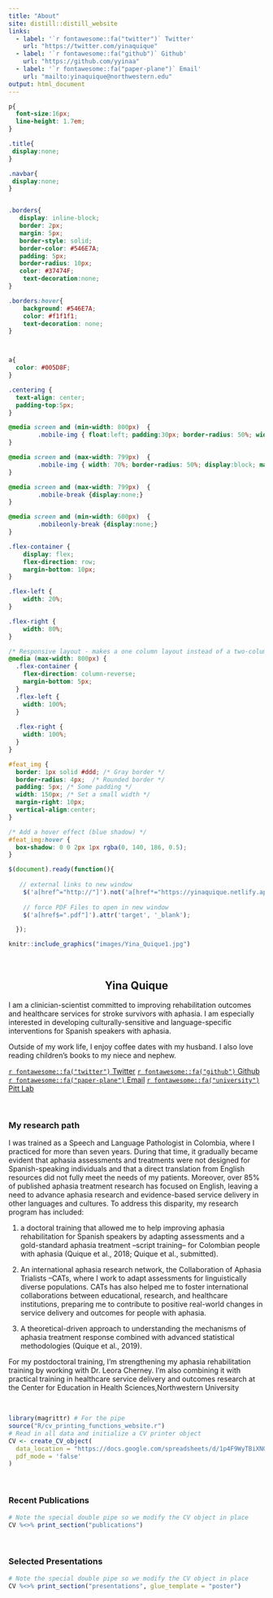 ```yaml
---
title: "About"
site: distill::distill_website
links:
  - label: '`r fontawesome::fa("twitter")` Twitter'
    url: "https://twitter.com/yinaquique"
  - label: '`r fontawesome::fa("github")` Github'
    url: "https://github.com/yyinaa"
  - label: '`r fontawesome::fa("paper-plane")` Email'
    url: "mailto:yinaquique@northwestern.edu"
output: html_document
---
```


```css


p{
  font-size:16px;
  line-height: 1.7em;
}

.title{
 display:none;
}

.navbar{
 display:none;
}


.borders{
   display: inline-block;
   border: 2px;
   margin: 5px;
   border-style: solid;
   border-color: #546E7A;
   padding: 5px;
   border-radius: 10px;
   color: #37474F;
    text-decoration:none;
}

.borders:hover{
    background: #546E7A;
    color: #f1f1f1;
    text-decoration: none;
}



a{
  color: #005D8F;
}

.centering {
  text-align: center;
  padding-top:5px;
}

@media screen and (min-width: 800px)  {
        .mobile-img { float:left; padding:30px; border-radius: 50%; width: 40%; display:block; margin-left:auto; margin-right:auto; margin-bottom:20px;}
}

@media screen and (max-width: 799px)  {
        .mobile-img { width: 70%; border-radius: 50%; display:block; margin-left:auto; margin-right:auto; margin-bottom:20px; max-width: 300px; }
}

@media screen and (max-width: 799px)  {
        .mobile-break {display:none;}
}

@media screen and (min-width: 600px)  {
        .mobileonly-break {display:none;}
}

.flex-container {
    display: flex;
    flex-direction: row;
    margin-bottom: 10px;
}

.flex-left {
    width: 20%;
}

.flex-right {
    width: 80%;
}

/* Responsive layout - makes a one column layout instead of a two-column layout */
@media (max-width: 800px) {
  .flex-container {
    flex-direction: column-reverse;
    margin-bottom: 5px;
  }
  .flex-left {
    width: 100%;
  }
  
  .flex-right {
    width: 100%;
  }
}

#feat_img {
  border: 1px solid #ddd; /* Gray border */
  border-radius: 4px;  /* Rounded border */
  padding: 5px; /* Some padding */
  width: 150px; /* Set a small width */
  margin-right: 10px;
  vertical-align:center;
}

/* Add a hover effect (blue shadow) */
#feat_img:hover {
  box-shadow: 0 0 2px 1px rgba(0, 140, 186, 0.5);
}
```


```js
$(document).ready(function(){
	
   // external links to new window
    $('a[href^="http://"]').not('a[href*="https://yinaquique.netlify.app/"]').attr('target','_blank');
    
    // force PDF Files to open in new window
    $('a[href$=".pdf"]').attr('target', '_blank');

  });
```

```r
knitr::include_graphics("images/Yina_Quique1.jpg")
```

<br class = "mobile-break">

<center>

## Yina Quique

</center>

I am a clinician-scientist committed to improving rehabilitation outcomes and healthcare services for stroke survivors with aphasia. I am especially interested in developing culturally-sensitive and language-specific interventions for Spanish speakers with aphasia. 

Outside of my work life, I enjoy coffee dates with my husband. I also love reading children's books to my niece and nephew.  

::: {.centering}
[`r fontawesome::fa("twitter")` Twitter](https://twitter.com/yinaquique){.borders}
[`r fontawesome::fa("github")` Github](https://github.com/yyinaa){.borders}
[`r fontawesome::fa("paper-plane")` Email](mailto:yinaquique@northwestern.edu){.borders}
[`r fontawesome::fa("university")` Pitt Lab](https://www.lrcl.pitt.edu/people/yina-quique-ms){.borders}
:::

::: {style="clear:both;"}
:::

<br class = "mobileonly-break">

### My research path

I was trained as a Speech and Language Pathologist in Colombia, where I practiced for more than seven years. During that time, it gradually became evident that aphasia assessments and treatments were not designed for Spanish-speaking individuals and that a direct translation from English resources did not fully meet the needs of my patients. Moreover, over 85% of published aphasia treatment research has focused on English, leaving a need to advance aphasia research and evidence-based service delivery in other languages and cultures. To address this disparity, my research program has included:

1) a doctoral training that allowed me to help improving aphasia rehabilitation for Spanish speakers by adapting assessments and a gold-standard aphasia treatment –script training– for Colombian people with aphasia (Quique et al., 2018; Quique et al., submitted). 

2) An international aphasia research network, the Collaboration of Aphasia Trialists –CATs, where I work to adapt assessments for linguistically diverse populations. CATs has also helped me to foster international collaborations between educational, research, and healthcare institutions, preparing me to contribute to positive real-world changes in service delivery and outcomes for people with aphasia. 

3) A theoretical-driven approach to understanding the mechanisms of aphasia treatment response combined with advanced statistical methodologies (Quique et al., 2019). 

For my postdoctoral training, I'm strengthening my aphasia rehabilitation training by working with Dr. Leora Cherney. I'm also combining it with practical training in healthcare service delivery and outcomes research at the Center for Education in Health Sciences,Northwestern University

</br>

```r
library(magrittr) # For the pipe
source("R/cv_printing_functions_website.r")
# Read in all data and initialize a CV printer object
CV <- create_CV_object(
  data_location = "https://docs.google.com/spreadsheets/d/1p4F9WyTBiXNOkmspuJdPZdLaQm7F-rj3lAgrL5yH3Pg/edit?usp=sharing",  
  pdf_mode = 'false'
)
```

</br>

### Recent Publications

```r
# Note the special double pipe so we modify the CV object in place
CV %<>% print_section("publications") 
```

</br>

### Selected Presentations

```r
# Note the special double pipe so we modify the CV object in place
CV %<>% print_section("presentations", glue_template = "poster") 
```

<!-- </br> -->

<!-- ### Recent Publications -->

<!-- Evans, W. S., Hula, W.D., **Quique, Y.**, Starns, J. J. (2020). How much time do people with aphasia need to respond during picture naming? Estimating optimal response time cutoffs using a multinomial ex-gaussian approach. Journal of Speech, Language, and Hearing Research. 1–16. -->

<!-- **Quique, Y. M.**, Evans, W. S., & Dickey, M. W. (2019). Acquisition and generalization responses in aphasia naming treatment: a meta-analysis of Semantic Feature Analysis outcomes. American Journal of Speech-Language Pathology, 28(1S), 230-246.  -->

<!-- Evans, WS, **Quique, Y.M** (in press). Understanding speed-accuracy processing dynamics in aphasia using response time modeling. Seminars in Speech and Language. -->

<!-- Evans, WS, Cavanaugh, RB, **Quique, Y**, Boss, E, Starns, JJ, Hula, WD. (in press). Playing with BEARS: Balancing Effort, Accuracy, and Response Speed in a Semantic Feature Verification Anomia Treatment Game. Journal of Speech, Language, and Hearing Research -->

<!-- **Quique, Y.**, Swiderski, A. M., Hula, W., & Dickey, M. (under review). Meta-analysis of Treatment of Underlying Forms: dosage-related and person-level predictors of acquisition and generalization response.  -->

<!-- Cavanaugh, RB, Kravetz, C, Jarold, L, **Quique, Y**, Turner, R, Evans, WS. (under review). Is there a research-practice dosage gap in aphasia rehabilitation?  -->

<!-- **Quique, Y**, Evans, WS, Ortega-Llebaría, M, Zipze, L., Dickey, MW (under review). Get in Sync: Speech Entrainment Mechanisms and Individual Characteristics for Scripted-Sentence Learning in Aphasia. -->

<!-- </br> -->

<!-- ### Peer-reviewed published abstracts  -->

<!-- **Quique, Y.**, Swiderski, A. M., Hula, W., & Dickey, M. (2019). Meta-analysis of Treatment of Underlying Forms: dosage-related and person-level predictors of acquisition and generalization response. Front. Hum. Neurosci. Academy of Aphasia 56th Annual Meeting. doi: 10.3389/conf.fnhum.2018.228.00004. -->

<!-- **Quique, Y.**, Dresang, H., & Dickey, M. W. (2018). Semantic memory for objects, actions, and events in Colombian people with aphasia. Aphasiology, 32(sup1), 172-175. doi: 10.1080/02687038.2018.1485845. -->

<!-- </br> -->

<!-- ### Selected Presentations -->

<!-- **Quique ,Y.**, Cavanaugh, R., Starns, J., Boss, E., Hula, W., and Evans, WS (2021). Estimating the speed-accuracy tradeoff “Sweet Spot” in language performance for people with aphasia: replication and extension of a diffusion-model based approach. Abstract for poster presentation, annual Clinical Aphasiology Conference. [link to poster in slides format](images/CAC 2021 vv2.pdf) -->

<!-- **Quique, Y.**, Evans, WS., Zipze, L., Dickey, MW., (2020).  Get in sync: rhythm in speech entrainment as a mechanism for scripted-sentence learning in aphasia. Abstract for poster presentation, annual Academy of Aphasia. [link to poster in slides format](images/AoA_final.pdf) -->

<!-- **Quique, Y.**, Dresang, H., Dickey, MW. (2018). Semantic memory for objects, actions & events in Colombian people with aphasia. Abstract for research symposium in Clinical Aphasiology selected poster presentation, annual Clinical Aphasiology Conference. Austin, Texas. [link to poster](images/Final Poster.pdf) -->

<!-- **Quique, Y.**, Evans, WS and Dickey, MW. (2017). Acquisition & generalization responses in aphasia naming treatment: a meta-analysis of semantic feature analysis outcomes. Abstract for Research Symposium in Clinical Aphasiology selected poster presentation, annual Clinical Aphasiology Conference. Snowbird, Utah. [link to poster](images/CAC poster copy.pdf) -->


